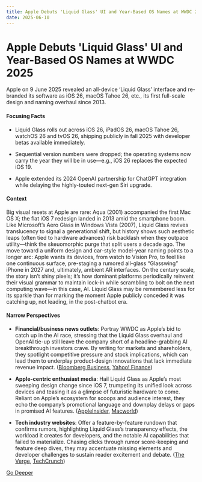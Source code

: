 ```yaml
---
title: Apple Debuts 'Liquid Glass' UI and Year-Based OS Names at WWDC 2025
date: 2025-06-10
---
```


# Apple Debuts 'Liquid Glass' UI and Year-Based OS Names at WWDC 2025

Apple on 9 June 2025 revealed an all-device ‘Liquid Glass’ interface and re-branded its software as iOS 26, macOS Tahoe 26, etc., its first full-scale design and naming overhaul since 2013.

#### Focusing Facts

- Liquid Glass rolls out across iOS 26, iPadOS 26, macOS Tahoe 26, watchOS 26 and tvOS 26, shipping publicly in fall 2025 with developer betas available immediately.

- Sequential version numbers were dropped; the operating systems now carry the year they will be in use—e.g., iOS 26 replaces the expected iOS 19.

- Apple extended its 2024 OpenAI partnership for ChatGPT integration while delaying the highly-touted next-gen Siri upgrade.

#### Context

Big visual resets at Apple are rare: Aqua (2001) accompanied the first Mac OS X; the flat iOS 7 redesign landed in 2013 amid the smartphone boom. Like Microsoft’s Aero Glass in Windows Vista (2007), Liquid Glass revives translucency to signal a generational shift, but history shows such aesthetic leaps (often tied to hardware advances) risk backlash when they outpace utility—think the skeuomorphic purge that split users a decade ago. The move toward a uniform design and car-style model-year naming points to a longer arc: Apple wants its devices, from watch to Vision Pro, to feel like one continuous surface, pre-staging a rumored all-glass “Glasswing” iPhone in 2027 and, ultimately, ambient AR interfaces. On the century scale, the story isn’t shiny pixels; it’s how dominant platforms periodically reinvent their visual grammar to maintain lock-in while scrambling to bolt on the next computing wave—in this case, AI. Liquid Glass may be remembered less for its sparkle than for marking the moment Apple publicly conceded it was catching up, not leading, in the post-chatbot era.

#### Narrow Perspectives

- **Financial/business news outlets**: Portray WWDC as Apple’s bid to catch up in the AI race, stressing that the Liquid Glass overhaul and OpenAI tie-up still leave the company short of a headline-grabbing AI breakthrough investors crave. By writing for markets and shareholders, they spotlight competitive pressure and stock implications, which can lead them to underplay product‐design innovations that lack immediate revenue impact. ([Bloomberg Business](https://www.bloomberg.com/news/articles/2025-06-09/apple-aapl-expands-chatgpt-deal-and-mimics-google-googl-in-ai-comeback-bid), [Yahoo! Finance](https://finance.yahoo.com/news/apples-wwdc-touts-biggest-software-changes-in-years-but-lacks-splashy-ai-reveal-184806903.html))

- **Apple-centric enthusiast media**: Hail Liquid Glass as Apple’s most sweeping design change since iOS 7, trumpeting its unified look across devices and teasing it as a glimpse of futuristic hardware to come. Reliant on Apple’s ecosystem for scoops and audience interest, they echo the company’s promotional language and downplay delays or gaps in promised AI features. ([AppleInsider](https://appleinsider.com/articles/25/06/09/apples-new-and-sweeping-user-interface-design-is-called-liquid-glass), [Macworld](https://www.macworld.com/article/2807313/wwdcs-ios-26-launch-is-the-first-step-toward-the-liquid-glass-iphone.html))

- **Tech industry websites**: Offer a feature-by-feature rundown that confirms rumors, highlighting Liquid Glass’s transparency effects, the workload it creates for developers, and the notable AI capabilities that failed to materialize. Chasing clicks through rumor score-keeping and feature deep dives, they may accentuate missing elements and developer challenges to sustain reader excitement and debate. ([The Verge](https://www.theverge.com/news/682636/apple-liquid-glass-design-theme-wwdc-2025), [TechCrunch](https://techcrunch.com/2025/06/09/here-are-all-the-ios26-rumors-changes-that-came-true-at-wwdc/))


[Go Deeper](https://www.perplexity.ai/search?q=Apple+Debuts+%27Liquid+Glass%27+UI+and+Year-Based+OS+Names+at+WWDC+2025)
